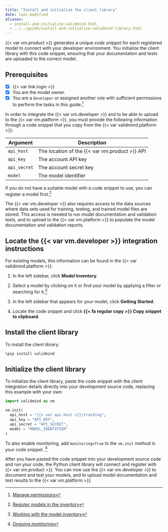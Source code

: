 ```yaml
---
title: "Install and initialize the client library"
date: last-modified
aliases:
  - install-and-initialize-validmind.html
  - ../../guide/install-and-initialize-validmind-library.html
---
```


{{< var vm.product >}} generates a unique _code snippet_ for each registered model to connect with your developer environment. You initialize the client library with this code snippet, ensuring that your documentation and tests are uploaded to the correct model. 

::: {.prereq}

## Prerequisites

- [x] {{< var link.login >}}
- [x] You are the model owner.
- [x] You are a `Developer` or assigned another role with sufficient permissions to perform the tasks in this guide.[^1]

In order to integrate the {{< var vm.developer >}} and to be able to upload to the {{< var vm.platform >}}, you must provide the following information through a code snippet that you copy from the {{< var validmind.platform >}}:

| Argument      | Description                        |
|---------------|------------------------------------|
| `api_host`    | The location of the {{< var vm.product >}} API  |
| `api_key`     | The account API key                |
| `api_secret`  | The account secret key             |
| `model`     | The model identifier             |

If you do not have a suitable model with a code snippet to use, you can register a model first.[^2] 

The {{< var vm.developer >}} also requires access to the data sources where data sets used for training, testing, and trained model files are stored. This access is needed to run model documentation and validation tests, and to upload to the {{< var vm.platform >}} to populate the model documentation and validation reports.

:::

## Locate the {{< var vm.developer >}} integration instructions

For existing models, this information can be found in the {{< var validmind.platform >}}:

1. In the left sidebar, click **Model Inventory**.

2. Select a model by clicking on it or find your model by applying a filter or searching for it.[^3]

3. In the left sidebar that appears for your model, click **Getting Started**.

4. Locate the code snippet and click **{{< fa regular copy >}} Copy snippet to clipboard**. 

## Install the client library

To install the client library:

```python
%pip install validmind
```

## Initialize the client library

To initialize the client library, paste the code snippet with the client integration details directly into your development source code, replacing this example with your own:

```python
import validmind as vm

vm.init(
  api_host = "{{< var api.host >}}/tracking",
  api_key = "API_KEY",
  api_secret = "API_SECRET",
  model = "MODEL_IDENTIFIER"
)
```

:::{.callout}
To also enable monitoring, add `monitoring=True` to the `vm.init` method in your code snippet. [^4]
:::

After you have pasted the code snippet into your development source code and run your code, the Python client library will connect and register with {{< var vm.product >}}. You can now use the {{< var vm.developer >}} to document and test your models, and to upload model documentation and test results to the {{< var vm.platform >}}.

<!-- FOOTNOTES -->

[^1]: [Manage permissions](/guide/configuration/manage-permissions.qmd)

[^2]: [Register models in the inventory](/guide/model-inventory/register-models-in-inventory.qmd)

[^3]: [Working with the model inventory](/guide/model-inventory/working-with-model-inventory.qmd#search-filter-and-sort-models)

[^4]: [Ongoing monitoring](/guide/monitoring/ongoing-monitoring.qmd)